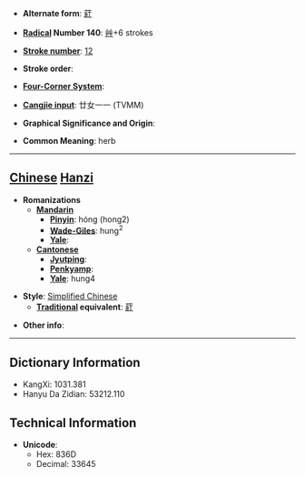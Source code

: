 * '''Alternate form''': [[葒]]

* '''[[Wiktionary:Chinese radical index| Radical]] Number 140''': [[Wiktionary:Chinese radical index 艸|艸]]+6 strokes

* '''[[Wiktionary:Chinese total strokes index|Stroke number]]''': [[Wiktionary:Chinese total strokes index 12|12]]

* '''Stroke order''': 

* '''[[Wiktionary:Chinese four corner index|Four-Corner System]]''': 

* '''[[Wiktionary:Chinese Cangjie index|Cangjie input]]''': 廿女一一 (TVMM)

* '''Graphical Significance and Origin''': 

* '''Common Meaning''': herb

----

== [[Chinese]] [[Hanzi]] ==

* '''Romanizations'''
** '''[[Mandarin]]'''
*** '''[[Pinyin]]''': hóng (hong2)
*** '''[[Wade-Giles]]''': hung<sup>2</sup>
*** '''[[Yale]]''': 
** '''[[Cantonese]]'''
*** '''[[Jyutping]]''':
*** '''[[Penkyamp]]''': 
*** '''[[Yale]]''': hung4

* '''Style''': [[Simplified Chinese]] 
** '''[[Traditional Chinese|Traditional]] equivalent''': [[葒]]

* '''Other info''': 

----

== Dictionary Information ==

* KangXi: 1031.381
* Hanyu Da Zidian: 53212.110

== Technical Information ==

* '''Unicode''':
** Hex: 836D
** Decimal: 33645